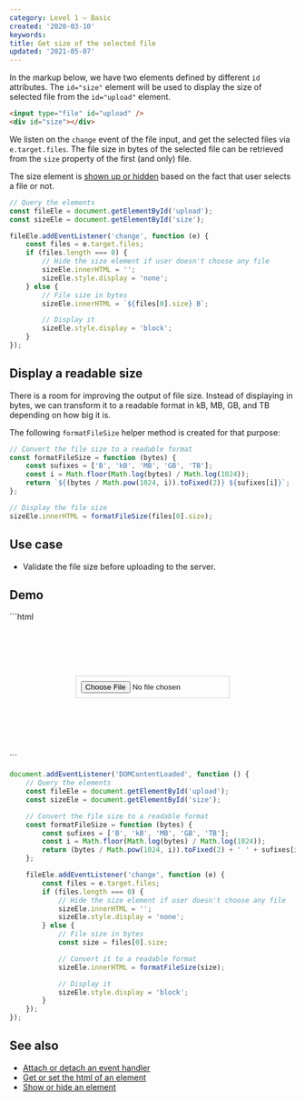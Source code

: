 ```yaml
---
category: Level 1 — Basic
created: '2020-03-10'
keywords:
title: Get size of the selected file
updated: '2021-05-07'
---
```


In the markup below, we have two elements defined by different `id` attributes.
The `id="size"` element will be used to display the size of selected file from the `id="upload"` element.

```html
<input type="file" id="upload" />
<div id="size"></div>
```

We listen on the `change` event of the file input, and get the selected files via `e.target.files`.
The file size in bytes of the selected file can be retrieved from the `size` property of the first (and only) file.

The size element is [shown up or hidden](https://phuoc.ng/collection/html-dom/show-or-hide-an-element/) based on the fact that user selects a file or not.

```js
// Query the elements
const fileEle = document.getElementById('upload');
const sizeEle = document.getElementById('size');

fileEle.addEventListener('change', function (e) {
    const files = e.target.files;
    if (files.length === 0) {
        // Hide the size element if user doesn't choose any file
        sizeEle.innerHTML = '';
        sizeEle.style.display = 'none';
    } else {
        // File size in bytes
        sizeEle.innerHTML = `${files[0].size} B`;

        // Display it
        sizeEle.style.display = 'block';
    }
});
```

## Display a readable size

There is a room for improving the output of file size. Instead of displaying in bytes, we can transform it to a readable format in kB, MB, GB, and TB depending on how big it is.

The following `formatFileSize` helper method is created for that purpose:

```js
// Convert the file size to a readable format
const formatFileSize = function (bytes) {
    const sufixes = ['B', 'kB', 'MB', 'GB', 'TB'];
    const i = Math.floor(Math.log(bytes) / Math.log(1024));
    return `${(bytes / Math.pow(1024, i)).toFixed(2)} ${sufixes[i]}`;
};

// Display the file size
sizeEle.innerHTML = formatFileSize(files[0].size);
```

## Use case

-   Validate the file size before uploading to the server.

## Demo

<Playground>
```html
<div style="align-items: center; display: flex; justify-content: center; padding: 6rem 0">
    <div
        style="
            align-items: center;
            border: 1px solid #cbd5e0;
            display: flex;
            justify-content: center;
            padding: 0.5rem;
        "
    >
        <input type="file" id="upload" />
        <div id="size"></div>
    </div>
</div>
```

```js
document.addEventListener('DOMContentLoaded', function () {
    // Query the elements
    const fileEle = document.getElementById('upload');
    const sizeEle = document.getElementById('size');

    // Convert the file size to a readable format
    const formatFileSize = function (bytes) {
        const sufixes = ['B', 'kB', 'MB', 'GB', 'TB'];
        const i = Math.floor(Math.log(bytes) / Math.log(1024));
        return (bytes / Math.pow(1024, i)).toFixed(2) + ' ' + sufixes[i];
    };

    fileEle.addEventListener('change', function (e) {
        const files = e.target.files;
        if (files.length === 0) {
            // Hide the size element if user doesn't choose any file
            sizeEle.innerHTML = '';
            sizeEle.style.display = 'none';
        } else {
            // File size in bytes
            const size = files[0].size;

            // Convert it to a readable format
            sizeEle.innerHTML = formatFileSize(size);

            // Display it
            sizeEle.style.display = 'block';
        }
    });
});
```
</Playground>

## See also

-   [Attach or detach an event handler](https://phuoc.ng/collection/html-dom/attach-or-detach-an-event-handler/)
-   [Get or set the html of an element](https://phuoc.ng/collection/html-dom/get-or-set-the-html-of-an-element/)
-   [Show or hide an element](https://phuoc.ng/collection/html-dom/show-or-hide-an-element/)
